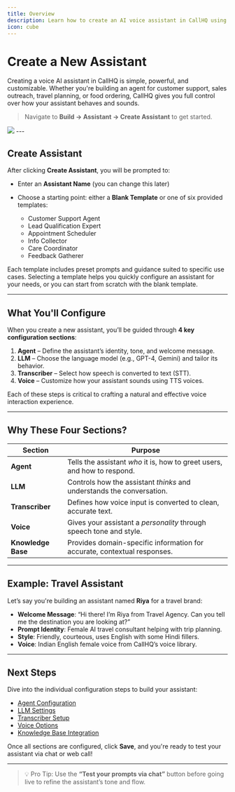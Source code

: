 ```yaml
---
title: Overview
description: Learn how to create an AI voice assistant in CallHQ using the 4-step configuration process.
icon: cube
---
```


# Create a New Assistant

Creating a voice AI assistant in CallHQ is simple, powerful, and customizable. Whether you're building an agent for customer support, sales outreach, travel planning, or food ordering, CallHQ gives you full control over how your assistant behaves and sounds.

>  Navigate to **Build → Assistant → Create Assistant** to get started.
<Frame caption="Create Assistant">
  <img src="/images/assistant.gif" />
</Frame>
---

## Create Assistant

After clicking **Create Assistant**, you will be prompted to:

- Enter an **Assistant Name** (you can change this later)
- Choose a starting point: either a **Blank Template** or one of six provided templates:

  - Customer Support Agent
  - Lead Qualification Expert
  - Appointment Scheduler
  - Info Collector
  - Care Coordinator
  - Feedback Gatherer

Each template includes preset prompts and guidance suited to specific use cases. Selecting a template helps you quickly configure an assistant for your needs, or you can start from scratch with the blank template.


---
##  What You'll Configure

When you create a new assistant, you’ll be guided through **4 key configuration sections**:

1. **Agent** – Define the assistant’s identity, tone, and welcome message.
2. **LLM** – Choose the language model (e.g., GPT-4, Gemini) and tailor its behavior.
3. **Transcriber** – Select how speech is converted to text (STT).
4. **Voice** – Customize how your assistant sounds using TTS voices.

Each of these steps is critical to crafting a natural and effective voice interaction experience.

---

##  Why These Four Sections?

| Section       | Purpose                                                                 |
|---------------|-------------------------------------------------------------------------|
| **Agent**     | Tells the assistant *who* it is, how to greet users, and how to respond. |
| **LLM**       | Controls how the assistant *thinks* and understands the conversation.    |
| **Transcriber** | Defines how voice input is converted to clean, accurate text.         |
| **Voice**     | Gives your assistant a *personality* through speech tone and style.      |
| **Knowledge Base** | Provides domain-specific information for accurate, contextual responses. |

---

##  Example: Travel Assistant

Let’s say you're building an assistant named **Riya** for a travel brand:

- **Welcome Message**: “Hi there! I’m Riya from Travel Agency. Can you tell me the destination you are looking at?”
- **Prompt Identity**: Female AI travel consultant helping with trip planning.
- **Style**: Friendly, courteous, uses English with some Hindi fillers.
- **Voice**: Indian English female voice from CallHQ’s voice library.

---

##  Next Steps

 Dive into the individual configuration steps to build your assistant:

- [Agent Configuration](./agent)
- [LLM Settings](./llm)
- [Transcriber Setup](./transcriber)
- [Voice Options](./voice)
- [Knowledge Base Integration](./knowledge-base)

Once all sections are configured, click **Save**, and you're ready to test your assistant via chat or web call!

---

> 💡 Pro Tip: Use the **“Test your prompts via chat”** button before going live to refine the assistant’s tone and flow.